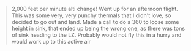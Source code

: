 > 2,000 feet per minute alti change! Went up for an afternoon flight.  This was some very, very punchy thermals that I didn't love, so decided to go out and land.  Made a call to do a 360 to loose some height in sink, that ended up being the wrong one, as there was tons of sink heading to the LZ.  Probably would not fly this in a hurry and would work up to this active air
